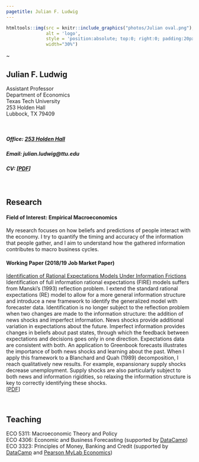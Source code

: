```yaml
---
pagetitle: Julian F. Ludwig
---
```




```r
htmltools::img(src = knitr::include_graphics("photos/Julian oval.png"), 
               alt = 'logo', 
               style = 'position:absolute; top:0; right:0; padding:20px;',
               width="30%")
```

~ 

## Julian F. Ludwig

Assistant Professor \
Department of Economics \
Texas Tech University \
253 Holden Hall \
Lubbock, TX 79409


$~$


##### Office: [253 Holden Hall](http://www.ttu.edu/map/?b=Holden%20Hall)

##### Email: julian.ludwig@ttu.edu

##### CV: [[PDF](cv/2020.06.26 CV Julian Ludwig.pdf)]





$~$

## Research

#### Field of Interest: Empirical Macroeconomics 
My research focuses on how beliefs and predictions of people interact with the economy. I try to quantify the timing and accuracy of the information that people gather, and I aim to understand how the gathered information contributes to macro business cycles.


#### Working Paper (2018/19 Job Market Paper)

[Identification of Rational Expectations Models Under Information Frictions](research/Ludwig ID of RE Models under IF.pdf) \
Identification of full information rational expectations (FIRE) models suffers from Manski's (1993) reflection problem. I extend the standard rational expectations (RE) model to allow for a more general information structure and introduce a new framework to identify the generalized model with forecaster data. Identification is no longer subject to the reflection problem when two changes are made to the information structure: the addition of news shocks and imperfect information. News shocks provide additional variation in expectations about the future. Imperfect information provides changes in beliefs about past states, through which the feedback between expectations and decisions goes only in one direction. Expectations data are consistent with both. An application to Greenbook forecasts illustrates the importance of both news shocks and learning about the past. When I apply this framework to a Blanchard and Quah (1989) decomposition, I reach qualitatively new results. For example, expansionary supply shocks decrease unemployment. Supply shocks are also particularly subject to both news and information rigidities, so relaxing the information structure is key to correctly identifying these shocks. \
[[PDF](research/Ludwig ID of RE Models under IF.pdf)]




$~$

## Teaching
ECO 5311: Macroeconomic Theory and Policy \
ECO 4306: Economic and Business Forecasting (supported by [DataCamp](https://www.datacamp.com/)) \
ECO 3323: Principles of Money, Banking and Credit (supported by [DataCamp](https://www.datacamp.com/) and [Pearson MyLab Economics](https://www.pearsonmylabandmastering.com/northamerica/myeconlab/))




